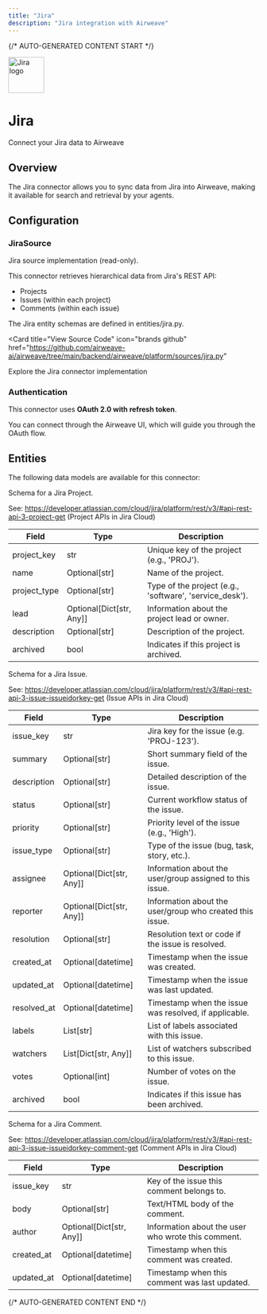 ```yaml
---
title: "Jira"
description: "Jira integration with Airweave"
---
```


{/* AUTO-GENERATED CONTENT START */}



<div className="connector-header">
  <img src="icon.svg" alt="Jira logo" width="72" height="72" className="connector-icon" />
  <div className="connector-info">
    <h1>Jira</h1>
    <p>Connect your Jira data to Airweave</p>
  </div>
</div>

## Overview

The Jira connector allows you to sync data from Jira into Airweave, making it available for search and retrieval by your agents.

## Configuration


### JiraSource

Jira source implementation (read-only).

This connector retrieves hierarchical data from Jira's REST API:
  - Projects
  - Issues (within each project)
  - Comments (within each issue)

The Jira entity schemas are defined in entities/jira.py.


<Card
  title="View Source Code"
  icon="brands github"
  href="https://github.com/airweave-ai/airweave/tree/main/backend/airweave/platform/sources/jira.py"
>
  Explore the Jira connector implementation
</Card>

### Authentication

This connector uses **OAuth 2.0 with refresh token**.

You can connect through the Airweave UI, which will guide you through the OAuth flow.


## Entities

The following data models are available for this connector:

<Accordion title="JiraProjectEntity">

Schema for a Jira Project.

See:
  https://developer.atlassian.com/cloud/jira/platform/rest/v3/#api-rest-api-3-project-get
  (Project APIs in Jira Cloud)

| Field | Type | Description |
|-------|------|-------------|
| project_key | str | Unique key of the project (e.g., 'PROJ'). |
| name | Optional[str] | Name of the project. |
| project_type | Optional[str] | Type of the project (e.g., 'software', 'service_desk'). |
| lead | Optional[Dict[str, Any]] | Information about the project lead or owner. |
| description | Optional[str] | Description of the project. |
| archived | bool | Indicates if this project is archived. |

</Accordion>
<Accordion title="JiraIssueEntity">

Schema for a Jira Issue.

See:
  https://developer.atlassian.com/cloud/jira/platform/rest/v3/#api-rest-api-3-issue-issueidorkey-get
  (Issue APIs in Jira Cloud)

| Field | Type | Description |
|-------|------|-------------|
| issue_key | str | Jira key for the issue (e.g. 'PROJ-123'). |
| summary | Optional[str] | Short summary field of the issue. |
| description | Optional[str] | Detailed description of the issue. |
| status | Optional[str] | Current workflow status of the issue. |
| priority | Optional[str] | Priority level of the issue (e.g., 'High'). |
| issue_type | Optional[str] | Type of the issue (bug, task, story, etc.). |
| assignee | Optional[Dict[str, Any]] | Information about the user/group assigned to this issue. |
| reporter | Optional[Dict[str, Any]] | Information about the user/group who created this issue. |
| resolution | Optional[str] | Resolution text or code if the issue is resolved. |
| created_at | Optional[datetime] | Timestamp when the issue was created. |
| updated_at | Optional[datetime] | Timestamp when the issue was last updated. |
| resolved_at | Optional[datetime] | Timestamp when the issue was resolved, if applicable. |
| labels | List[str] | List of labels associated with this issue. |
| watchers | List[Dict[str, Any]] | List of watchers subscribed to this issue. |
| votes | Optional[int] | Number of votes on the issue. |
| archived | bool | Indicates if this issue has been archived. |

</Accordion>
<Accordion title="JiraCommentEntity">

Schema for a Jira Comment.

See:
  https://developer.atlassian.com/cloud/jira/platform/rest/v3/#api-rest-api-3-issue-issueidorkey-comment-get
  (Comment APIs in Jira Cloud)

| Field | Type | Description |
|-------|------|-------------|
| issue_key | str | Key of the issue this comment belongs to. |
| body | Optional[str] | Text/HTML body of the comment. |
| author | Optional[Dict[str, Any]] | Information about the user who wrote this comment. |
| created_at | Optional[datetime] | Timestamp when this comment was created. |
| updated_at | Optional[datetime] | Timestamp when this comment was last updated. |

</Accordion>




{/* AUTO-GENERATED CONTENT END */}
